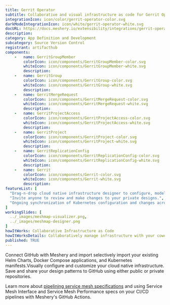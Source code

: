 ```yaml
---
title: Gerrit Operator
subtitle: Collaborative and visual infrastructure as code for Gerrit Operator
integrationIcon: icon/color/gerrit-operator-color.svg
darkModeIntegrationIcon: icon/white/gerrit-operator-white.svg
docURL: https://docs.meshery.io/extensibility/integrations/gerrit-operator
description: 
category: App Definition and Development
subcategory: Source Version Control
registrant: artifacthub
components: 
	-	name: GerritGroupMember
		colorIcon: icon/components/GerritGroupMember-color.svg
		whiteIcon: icon/components/GerritGroupMember-white.svg
		description: 
	-	name: GerritGroup
		colorIcon: icon/components/GerritGroup-color.svg
		whiteIcon: icon/components/GerritGroup-white.svg
		description: 
	-	name: GerritMergeRequest
		colorIcon: icon/components/GerritMergeRequest-color.svg
		whiteIcon: icon/components/GerritMergeRequest-white.svg
		description: 
	-	name: GerritProjectAccess
		colorIcon: icon/components/GerritProjectAccess-color.svg
		whiteIcon: icon/components/GerritProjectAccess-white.svg
		description: 
	-	name: GerritProject
		colorIcon: icon/components/GerritProject-color.svg
		whiteIcon: icon/components/GerritProject-white.svg
		description: 
	-	name: GerritReplicationConfig
		colorIcon: icon/components/GerritReplicationConfig-color.svg
		whiteIcon: icon/components/GerritReplicationConfig-white.svg
		description: 
	-	name: Gerrit
		colorIcon: icon/components/Gerrit-color.svg
		whiteIcon: icon/components/Gerrit-white.svg
		description: 
featureList: [
  "Drag-n-drop cloud native infrastructure designer to configure, model, and deploy your workloads.",
  "Invite anyone to review and make changes to your private designs.",
  "Ongoing synchronization of Kubernetes configuration and changes across any number of clusters."
]
workingSlides: [
  ../_images/meshmap-visualizer.png,
  ../_images/meshmap-designer.png
]
howItWorks: Collaborative Infrastructure as Code
howItWorksDetails: Collaboratively manage infrastructure with your coworkers synchronously sharing the same designs.
published: TRUE
---
```

<p>

</p>
<p>
    Connect GitHub with Meshery and import selectively import your existing Helm Charts, Docker Compose applications, and Kubernetes manifests.Visually configure and customize your cloud native infrastructure.
    Save and share your design patterns to GitHub using either public or private repositories.
</p>
<p>
    Learn more about <a href="/blog/service-mesh-specifications/pipelining-service-mesh-specifications">pipelining service mesh specifications</a> and using Service Mesh Interface and Service Mesh Performance specs on your CI/CD pipelines with Meshery's GitHub Actions.
</p>
